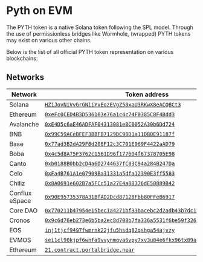 # Pyth on EVM

The PYTH token is a native Solana token following the SPL model. Through the use of permissionless bridges like Wormhole, (wrapped) PYTH tokens may exist on various other chains.

Below is the list of all official PYTH token representation on various blockchains:

## Networks

| Network        | Token address                                                                                                                                                                                                            |
| -------------- | -------------------------------------------------------------------------------------------------------------------------------------------------------------------------------------------------------------------------|
| Solana         | [`HZ1JovNiVvGrGNiiYvEozEVgZ58xaU3RKwX8eACQBCt3`](https://solana.fm/address/HZ1JovNiVvGrGNiiYvEozEVgZ58xaU3RKwX8eACQBCt3?cluster=mainnet-solanafmbeta)                                                                    |
| Ethereum       | [`0xeFc0CED4B3D536103e76a1c4c74F0385C8F4Bdd3`](https://etherscan.io/token/0xeFc0CED4B3D536103e76a1c4c74F0385C8F4Bdd3)                                                                                                    |
| Avalanche      | [`0xE4D5c6aE46ADFAF04313081e8C0052A30b6Dd724`](https://arbiscan.io/token/0xE4D5c6aE46ADFAF04313081e8C0052A30b6Dd724)                                                                                                     |
| BNB            | [`0x99C59ACeBFEF3BBFB7129DC90D1a11DB0E91187f`](https://optimistic.etherscan.io/token/0x99C59ACeBFEF3BBFB7129DC90D1a11DB0E91187f)                                                                                         |
| Base           | [`0x77ad3B2dA29FBd208F12c3C701E969F4422aAD79`](https://ftmscan.com/token/0x77ad3B2dA29FBd208F12c3C701E969F4422aAD79)                                                                                                     |
| Boba           | [`0x4c5d8A75F3762c1561D96f177694f67378705E98`](https://basescan.org/token/0x4c5d8A75F3762c1561D96f177694f67378705E98)                                                                                                    |
| Canto          | [`0xb0188B0bb2cD4a6D2744637fC83C94a284B247Da`](https://bscscan.com/token/0xb0188B0bb2cD4a6D2744637fC83C94a284B247Da)                                                                                                     |
| Celo           | [`0xFa4B761A1e07909Ba31331a5dfa12390E3ff5583`](https://polygonscan.com/token/0xFa4B761A1e07909)                                                                                                                          |
| Chiliz         | [`0x8A0691e602B7a5FCc51a27E4a08376dE50889B42`](https://avascan.info/blockchain/c/token/0x8A0691e602B7a5FCc51a27E4a08376dE50889B42)                                                                                       |
| Conflux eSpace | [`0x90E95735378A31BfAD2Dcd87128Fbb80FFeB6917`](https://manta-pacific.calderaexplorer.xyz/address/0x90E95735378A31BfAD2Dcd87128Fbb80FFeB6917)                                                                             |
| Core DAO       | [`0x770211b47954e15bec1a4271bf33bacebc2d2adb43b7dc1ca45efa787615dd4c`](https://explorer.aptoslabs.com/account/0x770211b47954e15bec1a4271bf33bacebc2d2adb43b7dc1ca45efa787615dd4c?network=mainnet)                        |
| Cronos         | [`0x9c6d76eb273e6b5ba2ec8d708b7fa336a5531f6be59f326b5be8d4d8b12348a4`](https://suiexplorer.com/object/0x9c6d76eb273e6b5ba2ec8d708b7fa336a5531f6be59f326b5be8d4d8b12348a4)                                                |
| EOS            | [`inj1tjcf9497fwmrnk22jfu5hsdq82qshga54ajvzy`](https://explorer.injective.network/asset/?tokenType=tokenFactory&denom=factory/inj14ejqjyq8um4p3xfqj74yld5waqljf88f9eneuk/inj1tjcf9497fwmrnk22jfu5hsdq82qshga54ajvzy)     |
| EVMOS          | [`sei1cl90kjpf6wnfa9vvynmqva6vpy7xv3u84e6fkx96tx89axsf3gcq2vuync`](https://sei.explorers.guru/account/sei1cl90kjpf6wnfa9vvynmqva6vpy7xv3u84e6fkx96tx89axsf3gcq2vuync)                                                    |
| Ethereum       | [`21.contract.portalbridge.near`](https://nearblocks.io/address/21.contract.portalbridge.near)                                                                                                                           |